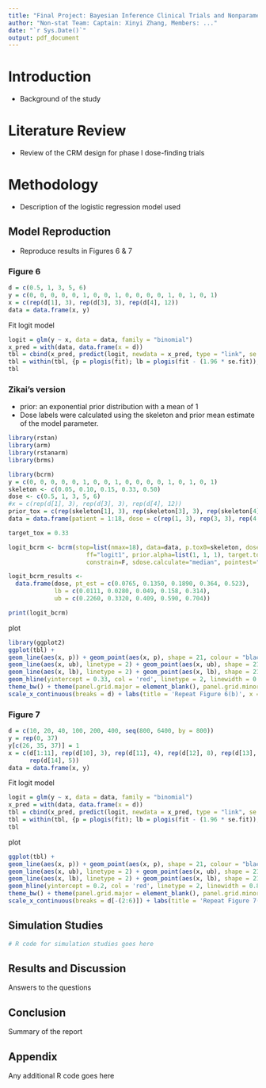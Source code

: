```yaml
---
title: "Final Project: Bayesian Inference Clinical Trials and Nonparametric Models"
author: "Non-stat Team: Captain: Xinyi Zhang, Members: ..."
date: "`r Sys.Date()`"
output: pdf_document
---
```


# Introduction

- Background of the study

# Literature Review

- Review of the CRM design for phase I dose-finding trials

# Methodology

- Description of the logistic regression model used

## Model Reproduction

- Reproduce results in Figures 6 & 7

### Figure 6

```r
d = c(0.5, 1, 3, 5, 6)
y = c(0, 0, 0, 0, 0, 1, 0, 0, 1, 0, 0, 0, 0, 1, 0, 1, 0, 1)
x = c(rep(d[1], 3), rep(d[3], 3), rep(d[4], 12))
data = data.frame(x, y)
```

Fit logit model

```r
logit = glm(y ~ x, data = data, family = "binomial")
x_pred = with(data, data.frame(x = d))
tbl = cbind(x_pred, predict(logit, newdata = x_pred, type = "link", se = TRUE))
tbl = within(tbl, {p = plogis(fit); lb = plogis(fit - (1.96 * se.fit)); ub <- plogis(fit + (1.96 * se.fit))})
tbl
```
### Zikai's version

- prior: an exponential prior distribution with a mean of 1
- Dose labels were calculated using the skeleton and prior mean estimate of the model parameter.


```r
library(rstan)
library(arm)
library(rstanarm)
library(brms)

library(bcrm)
y = c(0, 0, 0, 0, 0, 1, 0, 0, 1, 0, 0, 0, 0, 1, 0, 1, 0, 1)
skeleton <- c(0.05, 0.10, 0.15, 0.33, 0.50)
dose <- c(0.5, 1, 3, 5, 6)
#x = c(rep(d[1], 3), rep(d[3], 3), rep(d[4], 12))
prior_tox = c(rep(skeleton[1], 3), rep(skeleton[3], 3), rep(skeleton[4], 12))
data = data.frame(patient = 1:18, dose = c(rep(1, 3), rep(3, 3), rep(4, 12)), tox = y)

target_tox = 0.33

logit_bcrm <- bcrm(stop=list(nmax=18), data=data, p.tox0=skeleton, dose = dose,
                      ff="logit1", prior.alpha=list(1, 1, 1), target.tox=target_tox, 
                      constrain=F, sdose.calculate="median", pointest="mean")

logit_bcrm_results <- 
  data.frame(dose, pt_est = c(0.0765, 0.1350, 0.1890, 0.364, 0.523), 
             lb = c(0.0111, 0.0280, 0.049, 0.158, 0.314),
             ub = c(0.2260, 0.3320, 0.409, 0.590, 0.704))

print(logit_bcrm)
```



plot

```r
library(ggplot2)
ggplot(tbl) + 
geom_line(aes(x, p)) + geom_point(aes(x, p), shape = 21, colour = "black", fill = "white", size = 2, stroke = 1) + 
geom_line(aes(x, ub), linetype = 2) + geom_point(aes(x, ub), shape = 21, colour = "black", fill = "white", size = 2, stroke = 1) +
geom_line(aes(x, lb), linetype = 2) + geom_point(aes(x, lb), shape = 21, colour = "black", fill = "white", size = 2, stroke = 1) +
geom_hline(yintercept = 0.33, col = 'red', linetype = 2, linewidth = 0.8) + 
theme_bw() + theme(panel.grid.major = element_blank(), panel.grid.minor = element_blank()) +
scale_x_continuous(breaks = d) + labs(title = 'Repeat Figure 6(b)', x = 'Dose', y = 'Probability of DLT')
```

### Figure 7 

```r
d = c(10, 20, 40, 100, 200, 400, seq(800, 6400, by = 800))
y = rep(0, 37)
y[c(26, 35, 37)] = 1
x = c(d[1:11], rep(d[10], 3), rep(d[11], 4), rep(d[12], 8), rep(d[13], 6), 
      rep(d[14], 5))
data = data.frame(x, y)
```

Fit logit model

```r
logit = glm(y ~ x, data = data, family = "binomial")
x_pred = with(data, data.frame(x = d))
tbl = cbind(x_pred, predict(logit, newdata = x_pred, type = "link", se = TRUE))
tbl = within(tbl, {p = plogis(fit); lb = plogis(fit - (1.96 * se.fit)); ub <- plogis(fit + (1.96 * se.fit))})
tbl
```

plot

```r
ggplot(tbl) + 
geom_line(aes(x, p)) + geom_point(aes(x, p), shape = 21, colour = "black", fill = "white", size = 2, stroke = 1) + 
geom_line(aes(x, ub), linetype = 2) + geom_point(aes(x, ub), shape = 21, colour = "black", fill = "white", size = 2, stroke = 1) +
geom_line(aes(x, lb), linetype = 2) + geom_point(aes(x, lb), shape = 21, colour = "black", fill = "white", size = 2, stroke = 1) +
geom_hline(yintercept = 0.2, col = 'red', linetype = 2, linewidth = 0.8) + 
theme_bw() + theme(panel.grid.major = element_blank(), panel.grid.minor = element_blank()) +
scale_x_continuous(breaks = d[-(2:6)]) + labs(title = 'Repeat Figure 7(b)', x = 'Dose', y = 'Probability of DLT')
```


## Simulation Studies
```r
# R code for simulation studies goes here
```

## Results and Discussion
Answers to the questions

## Conclusion
Summary of the report

## Appendix
Any additional R code goes here






